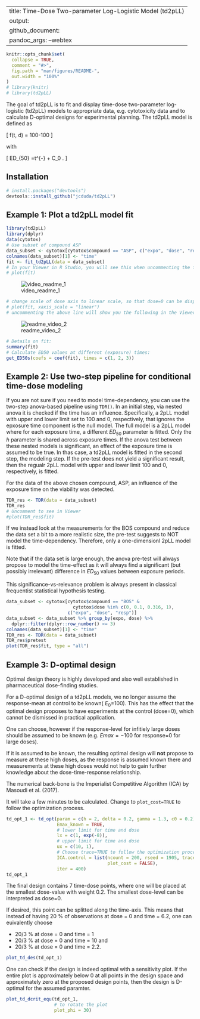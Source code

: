 

---
title: Time-Dose Two-parameter Log-Logistic Model (td2pLL)
output: 
  github_document:
    pandoc_args: --webtex
---



```r
knitr::opts_chunk$set(
  collapse = TRUE,
  comment = "#>",
  fig.path = "man/figures/README-",
  out.width = "100%"
)
# library(knitr)
# library(td2pLL)
```


<!-- badges: start -->
<!-- badges: end -->



The goal of td2pLL is to fit and display time-dose two-parameter log-logistic (td2pLL)  models to appropriate data, e.g. cytotoxicity data and to calculate D-optimal designs for
experimental planning. The td2pLL model is defined as 

\[
f(t, d) = 100-100\frac{d^h}{ED_{50}(t)^h + d^h}
\]


with

\[
ED_{50} =\Delta \cdot t^{-\gamma} + C_0 .
\]

## Installation


``` r
# install.packages("devtools")
devtools::install_github("jcduda/td2pLL")
```

## Example 1: Plot a td2pLL model fit


```r
library(td2pLL)
library(dplyr)
data(cytotox)
# Use subset of compound ASP
data_subset <- cytotox[cytotox$compound == "ASP", c("expo", "dose", "resp")]
colnames(data_subset)[1] <- "time"
fit <- fit_td2pLL(data = data_subset)
# In your Viewer in R Studio, you will see this when uncommenting the following line
# plot(fit)
```
![video_readme_1](https://user-images.githubusercontent.com/58949350/110949047-6d506e80-8342-11eb-9524-0d9cfa6ee36e.gif)


```r
# change scale of dose axis to linear scale, so that dose=0 can be displayed: 
# plot(fit, xaxis_scale = "linear")
# uncommenting the above line will show you the following in the Viewer or R Studio
```
![readme_video_2](https://user-images.githubusercontent.com/58949350/110951749-b229d480-8345-11eb-9f47-39466e467da7.gif)

```r
# Details on fit:
summary(fit)
# Calculate ED50 values at different (exposure) times:
get_ED50s(coefs = coef(fit), times = c(1, 2, 3))

```


## Example 2: Use two-step pipeline for conditional time-dose modeling

If you are not sure if you need to model time-dependency, you can use the
two-step anova-based pipeline using `TDR()`.
In an initial step, via nested anova it is checked if the time has an influence.
Specifically, a 2pLL model with upper and lower limit set to 100 and 0, respectively,
that ignores the epxosure time component is the null model.
The full model is a 2pLL model where for each exposure time, a different
$ED_{50}$ parameter is fitted. Only the $h$ parameter is shared across exposure 
times.
If the anova test between these nested models is significant, an effect of the
exposure time is assumed to be true. 
In thas case, a td2pLL model is fitted in the second step, the modeling step.
If the pre-test does not yield a significant result, then the regualr 2pLL model
with upper and lower limit 100 and 0, respectively, is fitted.


For the data of the above chosen compound, ASP, an influence of the
exposure time on the viability was detected.

```r
TDR_res <- TDR(data = data_subset)
TDR_res
# Uncomment to see in Viewer
#plot(TDR_res$fit)
```

If we instead look at the measurements for the BOS compound and reduce
the data set a bit to a more realistic size, the pre-test
suggests to NOT model the time-dependency.
Therefore, only a one-dimensionl 2pLL model is fitted.

Note that if the data set is large enough, the anova pre-test will
always propose to model the time-effect as it will always find a
significant (but possibly irrelevant) difference in $ED_{50}$ values
between exposure periods.

This significance-vs-relevance problem is always present in 
classical frequentist statistical hypothesis testing.

```r
data_subset <- cytotox[cytotox$compound == "BOS" &
                         cytotox$dose %in% c(0, 0.1, 0.316, 1),
                       c("expo", "dose", "resp")]
data_subset <- data_subset %>% group_by(expo, dose) %>%
  dplyr::filter(dplyr::row_number() <= 3)
colnames(data_subset)[1] <- "time"
TDR_res <- TDR(data = data_subset)
TDR_res$pretest
plot(TDR_res$fit, type = "all")
```

## Example 3: D-optimal design

Optimal design theory is highly developed and also well established in pharmaceutical
dose-finding studies.

For a D-optimal design of a td2pLL models, we no longer assume the response-mean at
control to be known( $E_0$=100).
This has the effect that the optimal design proposes to have experiments at
the control (dose=0), which cannot be dismissed in practical application.

One can choose, however if the response-level for infitiely large doses should be
assumed to be known (e.g. $Emax = -100$ for response=0 for large doses).

If it is assumed to be known, the resulting optimal design will **not** propose
to measure at these high doses, as the response is assumed known there and 
measurements at these high doses would not help to gain further knowledge about the dose-time-response
relationship.

The numerical back-bone is the Imperialist Competitive Algorithm (ICA)
by Masoudi et al. (2017).

It will take a few minutes to be calculated. Change to `plot_cost=TRUE`
to follow the optimization process.

```r
td_opt_1 <- td_opt(param = c(h = 2, delta = 0.2, gamma = 1.3, c0 = 0.2),
                   Emax_known = TRUE, 
                   # lower limit for time and dose
                   lx = c(1, exp(-8)),
                   # upper limit for time and dose
                   ux = c(10, 1),
                   # Choose trace=TRUE to follow the optimization process
                   ICA.control = list(ncount = 200, rseed = 1905, trace = FALSE,
                                      plot_cost = FALSE),
                   iter = 400)
td_opt_1
```

The final design contains 7 time-dose points, where
one will be placed at the smallest dose-value with weight 0.2.
The smallest dose-level can be interpreted as dose=0.

If desired, this point can be splitted along the time-axis.
This means that instead of having 20 \% of observations at 
dose = 0 and time = 6.2, one can euivalently choose

- 20/3 \% at dose = 0 and time = 1
- 20/3 \% at dose = 0 and time = 10 and
- 20/3 \% at dose = 0 and time = 2.2.



```r
plot_td_des(td_opt_1)
```

One can check if the design is indeed optimal with a sensitivity plot.
If the entire plot is approximately below 0 at all points in the
design space and approximately zero at the proposed design points,
then the design is D-optimal for the assumed paramter.


```r
plot_td_dcrit_equ(td_opt_1, 
                  # to rotate the plot
                  plot_phi = 30)
```
